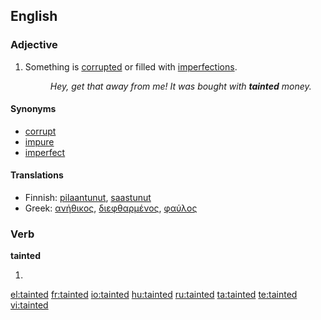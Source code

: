 ==English==

===Adjective===
{{en-adj}}
# Something is [[corrupt]]ed or filled with [[imperfection]]s.
#: ''Hey, get that away from me! It was bought with '''tainted''' money.''

====Synonyms====
*[[corrupt]]
*[[impure]]
*[[imperfect]]

====Translations====
*Finnish: [[pilaantunut]], [[saastunut]]
*Greek: [[ανήθικος]], [[διεφθαρμένος]], [[φαύλος]]

===Verb===
'''tainted'''
# {{past of|taint}}

[[el:tainted]]
[[fr:tainted]]
[[io:tainted]]
[[hu:tainted]]
[[ru:tainted]]
[[ta:tainted]]
[[te:tainted]]
[[vi:tainted]]